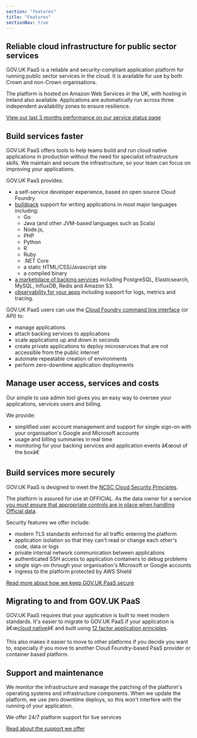 ```yaml
---
section: "features"
title: "Features"
sectionNav: true
---
```


## Reliable cloud infrastructure for public sector services

GOV.UK PaaS is a reliable and security-compliant application platform for running public sector services in the cloud. It is available for use by both Crown and non-Crown organisations.

The platform is hosted on Amazon Web Services in the UK, with hosting in Ireland also available. Applications are automatically run across three independent availability zones to ensure resilience.

[View our last 3 months performance on our service status page](https://status.cloud.service.gov.uk/)

## Build services faster

GOV.UK PaaS offers tools to help teams build and run cloud native applications in production without the need for specialist infrastructure skills. We maintain and secure the infrastructure, so your team can focus on improving your applications.

GOV.UK PaaS provides:

-   a self-service developer experience, based on open source Cloud Foundry
-   [buildpack](https://docs.cloud.service.gov.uk/deploying_apps.html#buildpacks) support for writing applications in most major languages including:
    -   Go
    -   Java (and other JVM-based languages such as Scala)
    -   Node.js,
    -   PHP
    -   Python
    -   R
    -   Ruby
    -   .NET Core
    -   a static HTML/CSS/Javascript site
    -   a compiled binary
-   [a marketplace of backing services](https://admin.london.cloud.service.gov.uk/marketplace) including PostgreSQL, Elasticsearch, MySQL, InfluxDB, Redis and Amazon S3.
-   [observability for your apps](observability) including support for logs, metrics and tracing.

GOV.UK PaaS users can use the [Cloud Foundry command line interface](https://docs.cloud.service.gov.uk/get_started.html#set-up-the-cloud-foundry-command-line) (or API) to:

-   manage applications
-   attach backing services to applications
-   scale applications up and down in seconds
-   create private applications to deploy microservices that are not accessible from the public internet
-   automate repeatable creation of environments
-   perform zero-downtime application deployments

## Manage user access, services and costs

Our simple to use admin tool gives you an easy way to oversee your applications, services users and billing.

We provide:

-   simplified user account management and support for single sign-on with your organisation's Google and Microsoft accounts
-   usage and billing summaries in real time
-   monitoring for your backing services and application events â€œout of the boxâ€

## Build services more securely

GOV.UK PaaS is designed to meet the [NCSC Cloud Security Principles](/cloud-security-principles).

The platform is assured for use at OFFICIAL. As the data owner for a service [you must ensure that appropriate controls are in place when handling Official data](https://www.gov.uk/guidance/official-sensitive-data-and-it).

Security features we offer include:

-   modern TLS standards enforced for all traffic entering the platform
-   application isolation so that they can't read or change each other's code, data or logs
-   private internal network communication between applications
-   authenticated SSH access to application containers to debug problems
-   single sign-on through your organisation's Microsoft or Google accounts
-   ingress to the platform protected by AWS Shield

[Read more about how we keep GOV.UK PaaS secure](/security)

## Migrating to and from GOV.UK PaaS

GOV.UK PaaS requires that your application is built to meet modern standards. It's easier to migrate to GOV.UK PaaS if your application is â€œ[cloud native](https://thenewstack.io/10-key-attributes-of-cloud-native-applications/)â€ and built using [12 factor application principles](https://docs.cloud.service.gov.uk/architecture.html#12-factor-application-principles).

This also makes it easier to move to other platforms if you decide you want to, especially if you move to another Cloud Foundry-based PaaS provider or container based platform.

## Support and maintenance

We monitor the infrastructure and manage the patching of the platform's operating systems and infrastructure components. When we update the platform, we use zero downtime deploys, so this won't interfere with the running of your application.

We offer 24/7 platform support for live services

[Read about the support we offer](/support-and-response-times)
